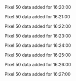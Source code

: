 Pixel 50 data added for 16:20:00

Pixel 50 data added for 16:21:00

Pixel 50 data added for 16:22:00

Pixel 50 data added for 16:23:00

Pixel 50 data added for 16:24:00

Pixel 50 data added for 16:25:00

Pixel 50 data added for 16:26:00

Pixel 50 data added for 16:27:00

